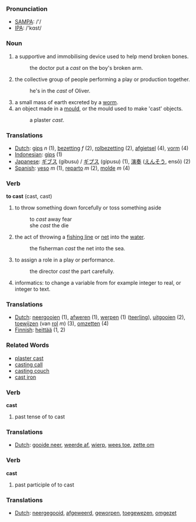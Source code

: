 === Pronunciation ===
*[[w:SAMPA|SAMPA]]: /'/
*[[w:IPA|IPA]]: /'kɑst/

=== Noun ===
#a supportive and immobilising device used to help mend broken bones.
#:the doctor put a ''cast'' on the boy's broken arm.
#the collective group of people performing a play or production together.
#:he's in the ''cast'' of Oliver.
#a small mass of earth excreted by a [[worm]].
#an object made in a [[mould]], or the mould used to make 'cast' objects.
#:a plaster ''cast''.

=== Translations ===
*[[Dutch]]: [[gips]] ''n'' (1), [[bezetting]] ''f'' (2), [[rolbezetting]] (2), [[afgietsel]] (4), [[vorm]] (4)
*[[Indonesian]]: [[gips]] (1)
*[[Japanese]]: [[ギブス]] (gibusu) / [[ギプス]] (gipusu) (1), [[演奏]] ([[えんそう]], ensō) (2)
*[[Spanish]]: [[yeso]] ''m'' (1), [[reparto]] ''m'' (2), [[molde]] ''m'' (4) 
=== Verb ===

'''to cast''' (cast, cast)

#to throw something down forcefully or toss something aside
#:to ''cast'' away fear
#:she ''cast'' the die
#the act of throwing a [[fishing line]] or [[net]] into the [[water]].
#:the fisherman ''cast'' the net into the sea.
#to assign a role in a play or performance.
#:the director ''cast'' the part carefully.
#informatics: to change a variable from for example integer to real, or integer to text.

=== Translations ===
*[[Dutch]]: [[neergooien]] (1), [[afweren]] (1), [[werpen]] (1) ([[teerling]]), [[uitgooien]] (2), [[toewijzen]] (van [[rol]] ''m'') (3), [[omzetten]] (4)
*[[Finnish]]: [[heittää]] (1, 2)

===Related Words===
*[[plaster cast]]
*[[casting call]]
*[[casting couch]]
*[[cast iron]]

=== Verb ===

'''cast'''

# past tense of to cast

=== Translations ===
*[[Dutch]]: [[gooide neer]], [[weerde af]], [[wierp]], [[wees toe]], [[zette om]]

=== Verb ===

'''cast'''

# past participle of to cast

=== Translations ===
*[[Dutch]]: [[neergegooid]], [[afgeweerd]], [[geworpen]], [[toegewezen]], [[omgezet]]